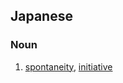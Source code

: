 ==Japanese==
{{ja-kanjitab|じ|はつ|せい|yomi=on}}

===Noun===
{{ja-noun|じはつせい}}

# [[spontaneity]], [[initiative]]
#: {{ja-usex|自発性のある人を探しています。|じはつせい の ある ひと を さがしています。|We're looking for someone with initiative.}}
